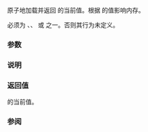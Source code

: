 {{cpp/experimental/atomic_weak_ptr/title|load}}
{{cpp/experimental/concurrency/atomic_weak_ptr/navbar}}
{{dcl begin}}
{{dcl | 1=
weak_ptr&lt;T&gt; load( std::memory_order order = std::memory_order_seq_cst ) const noexcept;
}}
{{dcl end}}

原子地加载并返回 {{tt|atomic_weak_ptr}} 的当前值。根据 {{tt|order}} 的值影响内存。

{{tt|order}} 必须为 {{lc|std::memory_order_relaxed}}、{{lc|std::memory_order_consume}}、{{lc|std::memory_order_acquire}} 或 {{lc|std::memory_order_seq_cst}} 之一。否则其行为未定义。

===参数===
{{par begin}}
{{par | order | 强制的内存定序约束}}
{{par end}}

===说明===
{{cpp/experimental/atomic_weak_ptr/atomic remarks|readonly=yes}}

===返回值===
{{tt|atomic_weak_ptr}} 的当前值。

===参阅===
{{dsc begin}}
{{dsc inc | cpp/experimental/atomic_weak_ptr/dsc operator_weak_ptr}}
{{dsc inc | cpp/memory/shared ptr/dsc atomic}}
{{dsc end}}